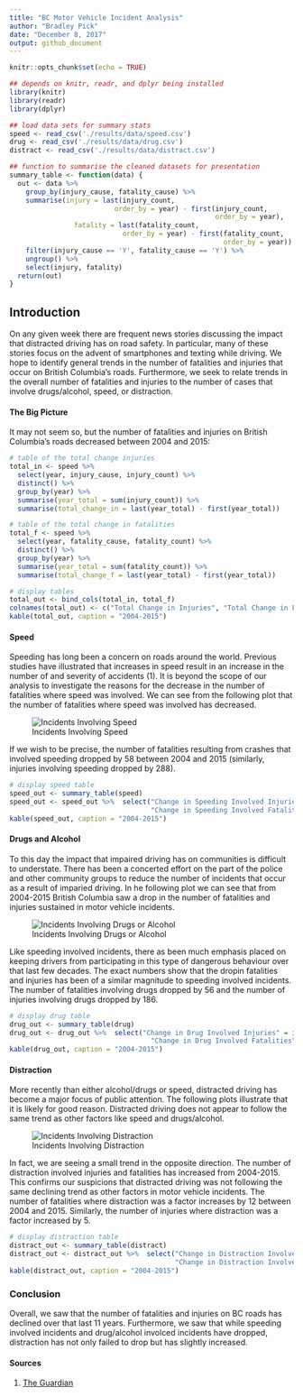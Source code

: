 ```yaml
---
title: "BC Motor Vehicle Incident Analysis"
author: "Bradley Pick"
date: "December 8, 2017"
output: github_document
---
```


```r
knitr::opts_chunk$set(echo = TRUE)
```

```r
## depends on knitr, readr, and dplyr being installed
library(knitr)
library(readr)
library(dplyr)

## load data sets for summary stats
speed <- read_csv('./results/data/speed.csv')
drug <- read_csv('./results/data/drug.csv')
distract <- read_csv('./results/data/distract.csv')

## function to summarise the cleaned datasets for presentation
summary_table <- function(data) {
  out <- data %>% 
    group_by(injury_cause, fatality_cause) %>% 
    summarise(injury = last(injury_count, 
                          order_by = year) - first(injury_count, 
                                                   order_by = year),
                fatality = last(fatality_count, 
                            order_by = year) - first(fatality_count, 
                                                     order_by = year)) %>% 
    filter(injury_cause == 'Y', fatality_cause == 'Y') %>% 
    ungroup() %>% 
    select(injury, fatality)
  return(out)
}
```

## Introduction

On any given week there are frequent news stories discussing the impact that distracted driving has on road safety. In particular, many of these stories focus on the advent of smartphones and texting while driving. We hope to identify general trends in the number of fatalities and injuries that occur on British Columbia's roads. Furthermore, we seek to relate trends in the overall number of fatalities and injuries to the number of cases that involve drugs/alcohol, speed, or distraction.

#### The Big Picture

It may not seem so, but the number of fatalities and injuries on British Columbia's roads decreased between 2004 and 2015:

```r
# table of the total change injuries
total_in <- speed %>% 
  select(year, injury_cause, injury_count) %>% 
  distinct() %>% 
  group_by(year) %>% 
  summarise(year_total = sum(injury_count)) %>% 
  summarise(total_change_in = last(year_total) - first(year_total))

# table of the total change in fatalities
total_f <- speed %>% 
  select(year, fatality_cause, fatality_count) %>% 
  distinct() %>% 
  group_by(year) %>% 
  summarise(year_total = sum(fatality_count)) %>% 
  summarise(total_change_f = last(year_total) - first(year_total))

# display tables
total_out <- bind_cols(total_in, total_f)
colnames(total_out) <- c("Total Change in Injuries", "Total Change in Fatalities")
kable(total_out, caption = "2004-2015")
```


#### Speed

Speeding has long been a concern on roads around the world. Previous studies have illustrated that increases in speed result in an increase in the number of and severity of accidents (1).
It is beyond the scope of our analysis to investigate the reasons for the decrease in the number of fatalities where speed was involved. We can see from the following plot that the number of fatalities where speed was involved has decreased.   


![Incidents Involving Speed](../results/img/speed-plot.png)

If we wish to be precise, the number of fatalities resulting from crashes that involved speeding dropped by 58 between 2004 and 2015 (similarly, injuries involving speeding dropped by 288).

```r
# display speed table
speed_out <- summary_table(speed)
speed_out <- speed_out %>%  select("Change in Speeding Involved Injuries" = injury,
                                   "Change in Speeding Involved Fatalities" = fatality)
kable(speed_out, caption = "2004-2015")
```

#### Drugs and Alcohol

To this day the impact that impaired driving has on communities is difficult to understate. There has been a concerted effort on the part of the police and other community groups to reduce the number of incidents that occur as a result of imparied driving. In he following plot we can see that from 2004-2015 British Columbia saw a drop in the number of fatalities and injuries sustained in motor vehicle incidents.

![Incidents Involving Drugs or Alcohol](../results/img/drug-plot.png)

Like speeding involved incidents, there as been much emphasis placed on keeping drivers from participating in this type of dangerous behaviour over that last few decades. The exact numbers show that the dropin fatalities and injuries has been of a similar magnitude to speeding involved incidents. The number of fatalities involving drugs dropped by 56 and the number of injuries involving drugs dropped by 186.

```r
# display drug table
drug_out <- summary_table(drug)
drug_out <- drug_out %>%  select("Change in Drug Involved Injuries" = injury,
                                   "Change in Drug Involved Fatalities" = fatality)
kable(drug_out, caption = "2004-2015")
```

#### Distraction

More recently than either alcohol/drugs or speed, distracted driving has become a major focus of public attention. The following plots illustrate that it is likely for good reason. Distracted driving does not appear to follow the same trend as other factors like speed and drugs/alcohol.

![Incidents Involving Distraction](../results/img/distract-plot.png)

In fact, we are seeing a small trend in the opposite direction. The number of distraction involved injuries and fatalities has increased from 2004-2015. This confirms our suspicions that distracted driving was not following the same declining trend as other factors in motor vehicle incidents. The number of fatalities where distraction was a factor increases by 12 between 2004 and 2015. Similarly, the number of injuries where distraction was a factor increased by 5.

```r
# display distraction table
distract_out <- summary_table(distract)
distract_out <- distract_out %>%  select("Change in Distraction Involved Injuries" = injury,
                                         "Change in Distraction Involved Fatalities" = fatality)
kable(distract_out, caption = "2004-2015")
```


### Conclusion

Overall, we saw that the number of fatalities and injuries on BC roads has declined over that last 11 years. Furthermore, we saw that while speeding involved incidents and drug/alcohol involced incidents have dropped, distraction has not only failed to drop but has slightly increased.

#### Sources

(1) [The Guardian](https://www.theguardian.com/news/datablog/2013/may/13/speed-limits-reduce-number-road-deaths)
